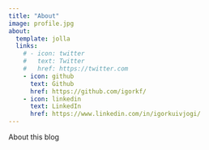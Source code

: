 ```yaml
---
title: "About"
image: profile.jpg
about:
  template: jolla
  links:
    # - icon: twitter
    #   text: Twitter
    #   href: https://twitter.com
    - icon: github
      text: Github
      href: https://github.com/igorkf/
    - icon: linkedin
      text: LinkedIn
      href: https://www.linkedin.com/in/igorkuivjogi/
---
```


About this blog
